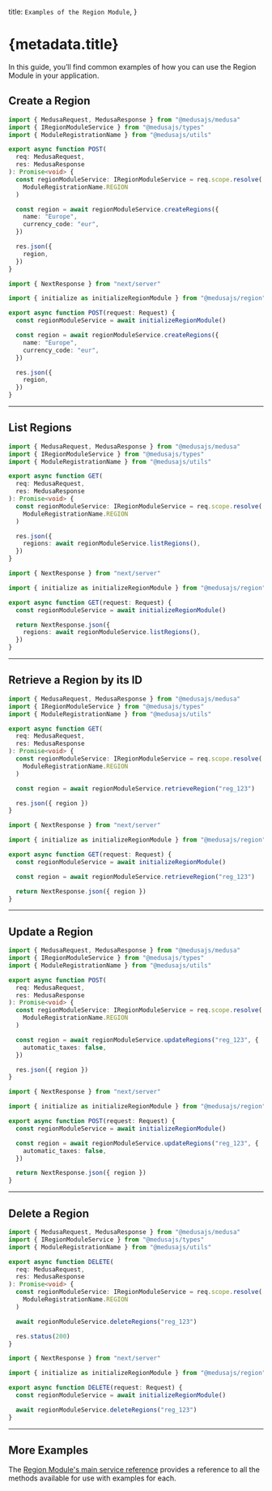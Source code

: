 
  title: `Examples of the Region Module`,
}

# {metadata.title}

In this guide, you’ll find common examples of how you can use the Region Module in your application.

## Create a Region

<CodeTabs groupId="app-type">
  <CodeTab label="Medusa API Router" value="medusa">

```ts
import { MedusaRequest, MedusaResponse } from "@medusajs/medusa"
import { IRegionModuleService } from "@medusajs/types"
import { ModuleRegistrationName } from "@medusajs/utils"

export async function POST(
  req: MedusaRequest,
  res: MedusaResponse
): Promise<void> {
  const regionModuleService: IRegionModuleService = req.scope.resolve(
    ModuleRegistrationName.REGION
  )

  const region = await regionModuleService.createRegions({
    name: "Europe",
    currency_code: "eur",
  })

  res.json({
    region,
  })
}
```

  </CodeTab>
  <CodeTab label="Next.js App Router" value="nextjs">

```ts
import { NextResponse } from "next/server"

import { initialize as initializeRegionModule } from "@medusajs/region"

export async function POST(request: Request) {
  const regionModuleService = await initializeRegionModule()

  const region = await regionModuleService.createRegions({
    name: "Europe",
    currency_code: "eur",
  })

  res.json({
    region,
  })
}
```

  </CodeTab>
</CodeTabs>

---

## List Regions

<CodeTabs groupId="app-type">
  <CodeTab label="Medusa API Router" value="medusa">

```ts
import { MedusaRequest, MedusaResponse } from "@medusajs/medusa"
import { IRegionModuleService } from "@medusajs/types"
import { ModuleRegistrationName } from "@medusajs/utils"

export async function GET(
  req: MedusaRequest,
  res: MedusaResponse
): Promise<void> {
  const regionModuleService: IRegionModuleService = req.scope.resolve(
    ModuleRegistrationName.REGION
  )

  res.json({
    regions: await regionModuleService.listRegions(),
  })
}
```

  </CodeTab>
  <CodeTab label="Next.js App Router" value="nextjs">

```ts
import { NextResponse } from "next/server"

import { initialize as initializeRegionModule } from "@medusajs/region"

export async function GET(request: Request) {
  const regionModuleService = await initializeRegionModule()

  return NextResponse.json({
    regions: await regionModuleService.listRegions(),
  })
}
```

  </CodeTab>
</CodeTabs>

---

## Retrieve a Region by its ID

<CodeTabs groupId="app-type">
  <CodeTab label="Medusa API Router" value="medusa">

```ts
import { MedusaRequest, MedusaResponse } from "@medusajs/medusa"
import { IRegionModuleService } from "@medusajs/types"
import { ModuleRegistrationName } from "@medusajs/utils"

export async function GET(
  req: MedusaRequest,
  res: MedusaResponse
): Promise<void> {
  const regionModuleService: IRegionModuleService = req.scope.resolve(
    ModuleRegistrationName.REGION
  )

  const region = await regionModuleService.retrieveRegion("reg_123")

  res.json({ region })
}
```

  </CodeTab>
  <CodeTab label="Next.js App Router" value="nextjs">

```ts
import { NextResponse } from "next/server"

import { initialize as initializeRegionModule } from "@medusajs/region"

export async function GET(request: Request) {
  const regionModuleService = await initializeRegionModule()

  const region = await regionModuleService.retrieveRegion("reg_123")

  return NextResponse.json({ region })
}
```

  </CodeTab>
</CodeTabs>

---

## Update a Region

<CodeTabs groupId="app-type">
  <CodeTab label="Medusa API Router" value="medusa">

```ts
import { MedusaRequest, MedusaResponse } from "@medusajs/medusa"
import { IRegionModuleService } from "@medusajs/types"
import { ModuleRegistrationName } from "@medusajs/utils"

export async function POST(
  req: MedusaRequest,
  res: MedusaResponse
): Promise<void> {
  const regionModuleService: IRegionModuleService = req.scope.resolve(
    ModuleRegistrationName.REGION
  )

  const region = await regionModuleService.updateRegions("reg_123", {
    automatic_taxes: false,
  })

  res.json({ region })
}
```

  </CodeTab>
  <CodeTab label="Next.js App Router" value="nextjs">

```ts
import { NextResponse } from "next/server"

import { initialize as initializeRegionModule } from "@medusajs/region"

export async function POST(request: Request) {
  const regionModuleService = await initializeRegionModule()

  const region = await regionModuleService.updateRegions("reg_123", {
    automatic_taxes: false,
  })

  return NextResponse.json({ region })
}
```

  </CodeTab>
</CodeTabs>

---

## Delete a Region

<CodeTabs groupId="app-type">
  <CodeTab label="Medusa API Router" value="medusa">

```ts
import { MedusaRequest, MedusaResponse } from "@medusajs/medusa"
import { IRegionModuleService } from "@medusajs/types"
import { ModuleRegistrationName } from "@medusajs/utils"

export async function DELETE(
  req: MedusaRequest,
  res: MedusaResponse
): Promise<void> {
  const regionModuleService: IRegionModuleService = req.scope.resolve(
    ModuleRegistrationName.REGION
  )

  await regionModuleService.deleteRegions("reg_123")

  res.status(200)
}
```

  </CodeTab>
  <CodeTab label="Next.js App Router" value="nextjs">

```ts
import { NextResponse } from "next/server"

import { initialize as initializeRegionModule } from "@medusajs/region"

export async function DELETE(request: Request) {
  const regionModuleService = await initializeRegionModule()

  await regionModuleService.deleteRegions("reg_123")
}
```

  </CodeTab>
</CodeTabs>

---

## More Examples

The [Region Module's main service reference](/references/region) provides a reference to all the methods available for use with examples for each.
